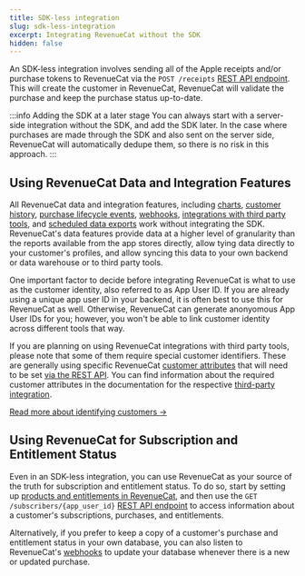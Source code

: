 ```yaml
---
title: SDK-less integration
slug: sdk-less-integration
excerpt: Integrating RevenueCat without the SDK
hidden: false
---
```

An SDK-less integration involves sending all of the Apple receipts and/or purchase tokens to RevenueCat via the `POST /receipts` [REST API endpoint](/api-v1#tag/transactions/operation/receipts). This will create the customer in RevenueCat, RevenueCat will validate the purchase and keep the purchase status up-to-date.

:::info Adding the SDK at a later stage
You can always start with a server-side integration without the SDK, and add the SDK later. In the case where purchases are made through the SDK and also sent on the server side, RevenueCat will automatically dedupe them, so there is no risk in this approach.
:::

## Using RevenueCat Data and Integration Features
All RevenueCat data and integration features, including [charts](/dashboard-and-metrics/charts), [customer history](/dashboard-and-metrics/customer-history), [purchase lifecycle events](/integrations/integrations), [webhooks](/docs/integrations/webhooks), [integrations with third party tools](/docs/integrations/third-party-integrations), and [scheduled data exports](/integrations/scheduled-data-exports) work without integrating the SDK. RevenueCat's data features provide data at a higher level of granularity than the reports available from the app stores directly, allow tying data directly to your customer's profiles, and allow syncing this data to your own backend or data warehouse or to third party tools.

One important factor to decide before integrating RevenueCat is what to use as the customer identity, also referred to as App User ID. If you are already using a unique app user ID in your backend, it is often best to use this for RevenueCat as well. Otherwise, RevenueCat can generate anonyomous App User IDs for you; however, you won't be able to link customer identity across different tools that way.

If you are planning on using RevenueCat integrations with third party tools, please note that some of them require special customer identifiers. These are generally using specific RevenueCat [customer attributes](/customers/customer-attributes) that will need to be set [via the REST API](/api-v1#tag/customers/operation/update-subscriber-attributes). You can find information about the required customer attributes in the documentation for the respective [third-party integration](/integrations/third-party-integrations).

[Read more about identifying customers →](/customers/user-ids)

## Using RevenueCat for Subscription and Entitlement Status
Even in an SDK-less integration, you can use RevenueCat as your source of the truth for subscription and entitlement status. To do so, start by setting up [products and entitlements in RevenueCat](/getting-started/entitlements), and then use the `GET /subscribers/{app_user_id}` [REST API endpoint](/api-v1#tag/customers) to access information about a customer's subscriptions, purchases, and entitlements.

Alternatively, if you prefer to keep a copy of a customer's purchase and entitlement status in your own database, you can also listen to RevenueCat's [webhooks](/integrations/webhooks) to update your database whenever there is a new or updated purchase.